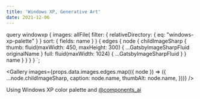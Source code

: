 ```yaml
---
title: 'Windows XP, Generative Art'
date: 2021-12-06
---
```



  query windowxp {
    images: allFile(
      filter: { relativeDirectory: { eq: "windows-xp-palette" } }
      sort: { fields: name }
    ) {
      edges {
        node {
          childImageSharp {
            thumb: fluid(maxWidth: 450, maxHeight: 300) {
              ...GatsbyImageSharpFluid
              originalName
            }
            full: fluid(maxWidth: 1024) {
              ...GatsbyImageSharpFluid
            }
          }
          name
        }
      }
    }
  }
`;

<Gallery
  images={props.data.images.edges.map(({ node }) => ({
    ...node.childImageSharp,
    caption: node.name,
    thumbAlt: node.name,
  }))}
/>

Using Windows XP color palette and [@components_ai](https://components.ai/)

